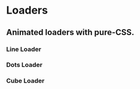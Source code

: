 
# Loaders

## Animated loaders with pure-CSS.

<NPM npm={props.npm} />

### Line Loader

<LoaderLine />

### Dots Loader

<LoaderDots />

### Cube Loader

<LoaderCube />
